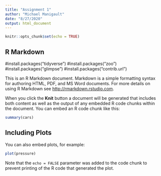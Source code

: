 ---
title: "Assignment 1"
author: "Michael Manigault"
date: "8/27/2020"
output: html_document
---

```{r setup, include=FALSE}
knitr::opts_chunk$set(echo = TRUE)
```

## R Markdown
#install.packages("tidyverse")
#install.packages("zoo")
#install.packages("glimpse")
#install.packages("contrib.url")


This is an R Markdown document. Markdown is a simple formatting syntax for authoring HTML, PDF, and MS Word documents. For more details on using R Markdown see <http://rmarkdown.rstudio.com>.

When you click the **Knit** button a document will be generated that includes both content as well as the output of any embedded R code chunks within the document. You can embed an R code chunk like this:

```{r cars}
summary(cars)
```

## Including Plots

You can also embed plots, for example:

```{r pressure, echo=FALSE}
plot(pressure)
```

Note that the `echo = FALSE` parameter was added to the code chunk to prevent printing of the R code that generated the plot.
